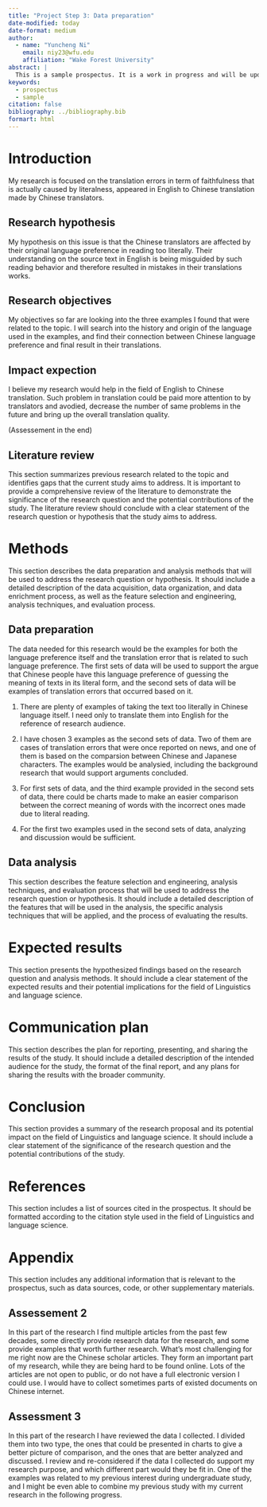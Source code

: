 ```yaml
---
title: "Project Step 3: Data preparation"
date-modified: today
date-format: medium
author:
  - name: "Yuncheng Ni"
    email: niy23@wfu.edu
    affiliation: "Wake Forest University"
abstract: |
  This is a sample prospectus. It is a work in progress and will be updated as needed as the semester progresses.
keywords:
  - prospectus
  - sample
citation: false
bibliography: ../bibliography.bib
formart: html
---
```


# Introduction

My research is focused on the translation errors in term of faithfulness that is actually caused by literalness, appeared in English to Chinese translation made by Chinese translators.

<!--

I understand from this that the research is focused translation errors. The notion is that the errors are caused by literalness from English to Chinese. Is this research grounded in a particular theory or framework? If so, it would be helpful to provide some context on that. Also, it would be helpful to provide some background on the significance of this research. Why is it important to study translation errors in English to Chinese translation? What are the potential implications of this research?

All of this should be connected to the relevant literature. What have other researchers said about this topic? What are the gaps in the literature that this research aims to address? This will lead to a more focused research question or hypothesis.

-->

## Research hypothesis

My hypothesis on this issue is that the Chinese translators are affected by their original language preference in reading too literally. Their understanding on the source text in English is being misguided by such reading behavior and therefore resulted in mistakes in their translations works.

<!--

This is a research question, more than a hypothesis. A hypothesis is a statement that can be tested. You will need to be more precise about what you mean by "Chinese translators" --are these new translators, translators with a certain level of experience, or all translators? You will also need to be more specific about what you mean by "reading too literally." You should have an idea of how to operationalize this concept so that when you analyze data you can identify instances of this behavior --ideally programmatically.

-->

## Research objectives

My objectives so far are looking into the three examples I found that were related to the topic. I will search into the history and origin of the language used in the examples, and find their connection between Chinese language preference and final result in their translations.

<!--

Examples? Do you mean research articles? Or are you referring to anecdotal examples of translation errors? If anecdotal, this does not seem like it leads to a quantitative text analysis project.

Note that at this point, the research objectives point to the whether you will be using exploration, prediction, or inference and how the potential findings will be useful to contribute the the larger research question and area that you identify.

-->


## Impact expection

I believe my research would help in the field of English to Chinese translation. Such problem in translation could be paid more attention to by translators and avodied, decrease the number of same problems in the future and bring up the overall translation quality.

(Assessement in the end)

<!--

So at least in part, the research is focused on providing a series of suggested practices to avoid translation errors of this type, right?

-->


## Literature review

This section summarizes previous research related to the topic and identifies gaps that the current study aims to address. It is important to provide a comprehensive review of the literature to demonstrate the significance of the research question and the potential contributions of the study. The literature review should conclude with a clear statement of the research question or hypothesis that the study aims to address.

# Methods

This section describes the data preparation and analysis methods that will be used to address the research question or hypothesis. It should include a detailed description of the data acquisition, data organization, and data enrichment process, as well as the feature selection and engineering, analysis techniques, and evaluation process.

## Data preparation

The data needed for this research would be the examples for both the language preference itself and the translation error that is related to such language preference. The first sets of data will be used to support the argue that Chinese people have this language preference of guessing the meaning of texts in its literal form, and the second sets of data will be examples of translation errors that occurred based on it.

1. There are plenty of examples of taking the text too literally in Chinese language itself. I need only to translate them into English for the reference of research audience.

2. I have chosen 3 examples as the second sets of data. Two of them are cases of translation errors that were once reported on news, and one of them is based on the comparsion between Chinese and Japanese characters. The examples would be analysied, including the background research that would support arguments concluded.

3. For first sets of data, and the third example provided in the second sets of data, there could be charts made to make an easier comparison between the correct meaning of words with the incorrect ones made due to literal reading.

4. For the first two examples used in the second sets of data, analyzing and discussion would be sufficient.

## Data analysis

This section describes the feature selection and engineering, analysis techniques, and evaluation process that will be used to address the research question or hypothesis. It should include a detailed description of the features that will be used in the analysis, the specific analysis techniques that will be applied, and the process of evaluating the results.

# Expected results

This section presents the hypothesized findings based on the research question and analysis methods. It should include a clear statement of the expected results and their potential implications for the field of Linguistics and language science.

# Communication plan

This section describes the plan for reporting, presenting, and sharing the results of the study. It should include a detailed description of the intended audience for the study, the format of the final report, and any plans for sharing the results with the broader community.

# Conclusion

This section provides a summary of the research proposal and its potential impact on the field of Linguistics and language science. It should include a clear statement of the significance of the research question and the potential contributions of the study.

# References

This section includes a list of sources cited in the prospectus. It should be formatted according to the citation style used in the field of Linguistics and language science.

# Appendix {.appendix}

This section includes any additional information that is relevant to the prospectus, such as data sources, code, or other supplementary materials.

## Assessement 2

In this part of the research I find multiple articles from the past few decades, some directly provide research data for the research, and some provide examples that worth further research. What's most challenging for me right now are the Chinese scholar articles. They form an important part of my research, while they are being hard to be found online. Lots of the articles are not open to public, or do not have a full electronic version I could use. I would have to collect sometimes parts of existed documents on Chinese internet.

## Assessment 3

In this part of the research I have reviewed the data I collected. I divided them into two type, the ones that could be presented in charts to give a better picture of comparison, and the ones that are better analyzed and discussed. I review and re-considered if the data I collected do support my research purpose, and which different part would they be fit in. One of the examples was related to my previous interest during undergraduate study, and I might be even able to combine my previous study with my current research in the following progress.
